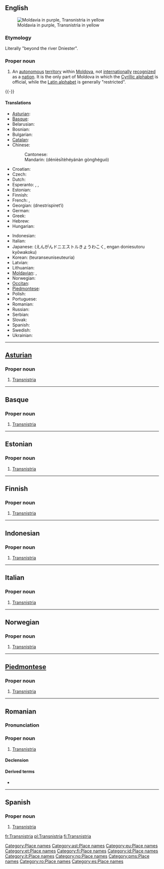 ==English==
{{wikipedia}}
[[Image:Transnistria-map.png|thumb|right|Moldavia in purple, Transnistria in yellow]]

===Etymology===
Literally "beyond the river Dniester".

===Proper noun===
{{en-proper-noun}}

# An [[autonomous]] [[territory]] within [[Moldova]], not [[internationally]] [[recognized]] as a [[nation]]. It is the only part of Moldova in which the [[Cyrillic alphabet]] is official, while the [[Latin alphabet]] is generally "restricted".

{{-}}

====Translations====
{{trans-top|Transnistria, an autonomous territory in Moldova}}
* [[Asturian]]: {{t-|ast|Transnistria|f|xs=Asturian}}
* [[Basque]]: {{t-|eu|Transnistria|xs=Basque}}
* Belarusian: {{t|be|Прыднястроўе|sc=Cyrl|xs=Belarusian}}
* Bosnian: {{t|bs|Pridnjestrovska Moldavska Republika|f}}
* Bulgarian: {{t|bg|Приднестровие|f|tr=Pridnestrovie|sc=Cyrl}}
* [[Catalan]]: {{t-|ca|Transnístria|f}}
* Chinese: {{zh-ts|德涅斯特河沿岸共和國|德涅斯特河沿岸共和国}}
*: Cantonese: {{tø|yue|德涅斯特河沿岸共和國|sc=Hani|xs=Cantonese}}
*: Mandarin: {{t|cmn|德涅斯特河沿岸共和国|sc=Hani|xs=Mandarin}} (dénièsītèhéyánàn gònghéguó)
* Croatian: {{t|hr|Pridnjestrovska Moldavska Republika|f}}
* Czech: {{t|cs|Podněstří}}
* Dutch: {{t|nl|Trans-Nistrië}}
* Esperanto: {{t|eo|Ĉednestrio|xs=Esperanto}}, {{t|eo|Transdnestrio|xs=Esperanto}}, {{t|eo|Transnistrio|xs=Esperanto}}
* Estonian: {{t-|et|Transnistria}}
* Finnish: {{t+|fi|Transnistria}}
* French: {{t+|fr|Transnistrie|f}}, {{t|fr|République moldave de Transnistrie|f}}
* Georgian: {{t|ka|დნესტრისპირეთი|xs=Georgian}} (dnestrispiret‘i)
* German: {{t|de|Transnistrien}}
* Greek: {{t|el|Υπερδνειστερία|f|sc=Grek}}
* Hebrew: {{t|he|טרנסניסטריה|f|sc=Hebr}}
* Hungarian: {{t|hu|Dnyeszter Menti Köztársaság}}
{{trans-mid}}
* Indonesian: {{t-|id|Transnistria|xs=Indonesian}}
* Italian: {{t-|it|Transnistria|f}}
* Japanese: {{t|ja|沿ドニエストル共和国|sc=Jpan}} (えんがんドニエストルきょうわこく, engan doniesutoru kyōwakoku)
* Korean: {{t|ko|트란스니스트리아|sc=Hang}} (teuranseuniseuteuria)
* Latvian: {{t|lv|Piedņestras Moldāvu Republika|xs=Latvian}}
* Lithuanian: {{t+|lt|Padniestrė|xs=Lithuanian}}
* [[Moldavian]]: {{t|mo|Транснистриа|f|Transnistria]]|tr=[[#Romanian|sc=Cyrl|xs=Moldavian}}, {{t|mo|Република Молдовеняскэ Нистрянэ|f|tr=[[Republica Moldovenească Nistreană]]|sc=Cyrl|xs=Moldavian}}
* Norwegian: {{t-|no|Transnistria}}
* [[Occitan]]: {{t-|oc|Transnístria|f|xs=Occitan}}
* [[Piedmontese]]: {{tø|pms|Transnistria|f|xs=Piemontese}}
* Polish: {{t|pl|Naddniestrze}}
* Portuguese: {{t+|pt|Transnístria|f}}
* Romanian: {{t-|ro|Transnistria|f}}
* Russian: {{t|ru|Приднестровье|n|tr=Pridnéstrovje|sc=Cyrl}}
* Serbian: {{t|sr|Придњестровље|sc=Cyrl}}
* Slovak: {{t|sk|Podnestersko}}
* Spanish: {{t-|es|Transnistria}}
* Swedish: {{t|sv|Transnistrien}}
* Ukrainian: {{t|uk|Придністровська Молдавська Республіка|f|tr=Prydnistrovs’ka Moldavs’ka Respublika|sc=Cyrl|xs=Ukrainian}}
{{trans-bottom}}

[[Category:Place names]]

----

==[[Asturian]]==
{{wikipedia|lang=ast}}

===Proper noun===
{{infl|ast|proper noun|g=f}}

# [[#English|Transnistria]]

[[Category:ast:Place names]]

----

==Basque==
{{wikipedia|lang=eu}}

===Proper noun===
{{infl|eu|proper noun}}

# [[#English|Transnistria]]

[[Category:eu:Place names]]

----

==Estonian==
{{wikipedia|lang=et}}

===Proper noun===
{{infl|et|proper noun}}

# [[#English|Transnistria]]

[[Category:et:Place names]]

----

==Finnish==
{{wikipedia|lang=fi}}

===Proper noun===
{{infl|fi|proper noun}}

# [[#English|Transnistria]]

[[Category:fi:Place names]]

----

==Indonesian==
{{wikipedia|lang=id}}

===Proper noun===
{{infl|id|proper noun|g=}}

# [[#English|Transnistria]]

[[Category:id:Place names]]

----

==Italian==
{{wikipedia|lang=it}}

===Proper noun===
{{infl|it|proper noun|g=f}}

# [[#English|Transnistria]]

[[Category:it:Place names]]

----

==Norwegian==
{{wikipedia|lang=no}}

===Proper noun===
{{infl|no|proper noun|g=g}}

# [[#English|Transnistria]]

[[Category:no:Place names]]

----

==[[Piedmontese]]==
{{wikipedia|lang=pms}}

===Proper noun===
{{infl|pms|proper noun|g=f}}

# [[#English|Transnistria]]

[[Category:pms:Place names]]

----

==Romanian==
{{wikipedia|lang=ro}}

===Pronunciation===
{{IPA|[trans'ni.stri.a]|lang=ro}}

===Proper noun===
{{infl|ro|proper noun|g=f}}

# [[#English|Transnistria]]

====Declension====
{{ro-country|gend=f|Transnistriei}}

====Derived terms====
* {{l|ro|transnistrian}}

[[Category:ro:Place names]]

----

==Spanish==
{{wikipedia|lang=es}}

===Proper noun===
{{infl|es|proper noun|g=f}}

# [[#English|Transnistria]]

[[Category:es:Place names]]

[[fr:Transnistria]]
[[pl:Transnistria]]
[[fi:Transnistria]]